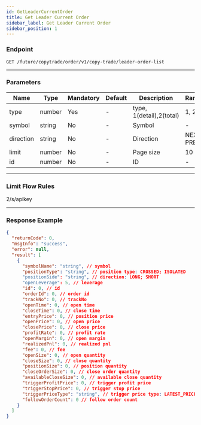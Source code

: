 ```yaml
---
id: GetLeaderCurrentOrder
title: Get Leader Current Order
sidebar_label: Get Leader Current Order
sidebar_position: 1
---
```


### Endpoint

`GET /future/copytrade/order/v1/copy-trade/leader-order-list`

---

### Parameters

| Name | Type | Mandatory | Default | Description | Ranges |
| --- | --- | --- | --- | --- | --- |
| type | number | Yes | - | type, 1(detail),2(total) | 1, 2 |
| symbol | string | No | - | Symbol | - |
| direction | string | No | - | Direction | NEXT, PREV |
| limit | number | No | - | Page size | 10 |
| id | number | No | - | ID | - |

---

### Limit Flow Rules

2/s/apikey

---

### Response Example

```json
{
  "returnCode": 0,
  "msgInfo": "success",
  "error": null,
  "result": [
    {
      "symbolName": "string", // symbol
      "positionType": "string", // position type: CROSSED; ISOLATED
      "positionSide": "string", // direction: LONG; SHORT
      "openLeverage": 5, // leverage
      "id": 0, // id
      "orderId": 0, // order id
      "trackNo": 0, // trackNo
      "openTime": 0, // open time
      "closeTime": 0, // close time
      "entryPrice": 0, // position price
      "openPrice": 0, // open price
      "closePrice": 0, // close price
      "profitRate": 0, // profit rate
      "openMargin": 0, // open margin
      "realizedPnl": 0, // realized pnl
      "fee": 0, // fee
      "openSize": 0, // open quantity
      "closeSize": 0, // close quantity
      "positionSize": 0, // position quantity
      "closeOrderSize": 0, // close order quantity
      "availableCloseSize": 0, // available close quantity
      "triggerProfitPrice": 0, // trigger profit price
      "triggerStopPrice": 0, // trigger stop price
      "triggerPriceType": "string", // trigger price type: LATEST_PRICE, MARK_PRICE
      "followOrderCount": 0 // follow order count
    }
  ]
}
```
